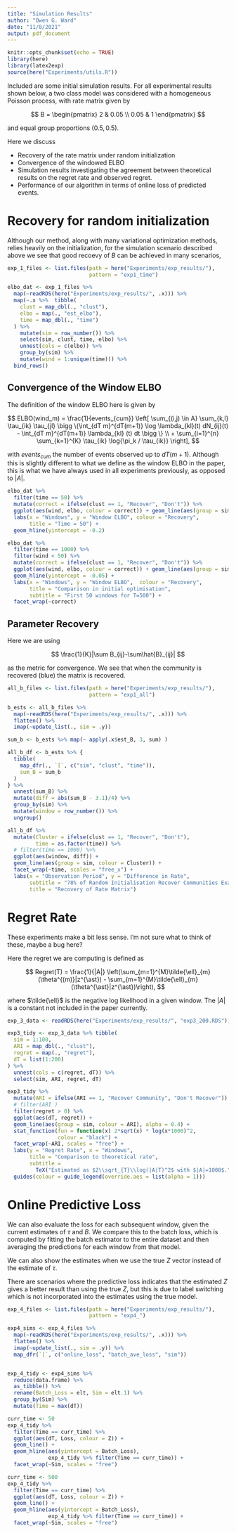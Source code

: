 ```yaml
---
title: "Simulation Results"
author: "Owen G. Ward"
date: "11/8/2021"
output: pdf_document
---
```


```r
knitr::opts_chunk$set(echo = TRUE)
library(here)
library(latex2exp)
source(here("Experiments/utils.R"))
```

Included are some initial simulation results. For all experimental
results shown below, a two class model was considered with a
homogeneous Poisson process, with rate matrix given by

$$
B = 
\begin{pmatrix}
2 & 0.05 \\
0.05 & 1
\end{pmatrix}
$$

and equal group proportions $(0.5, 0.5)$.

Here we discuss

- Recovery of the rate matrix under random initialization
- Convergence of the windowed ELBO
- Simulation results investigating the agreement between theoretical results
on the regret rate and observed regret.
- Performance of our algorithm in terms of online loss of predicted events.


# Recovery for random initialization

Although our method, along with many variational optimization methods,
relies 
heavily on the initialization, for the simulation scenario 
described above we see that good recoevy of $B$ can be achieved
in many scenarios,


```r
exp_1_files <- list.files(path = here("Experiments/exp_results/"),
                          pattern = "exp1_time")

elbo_dat <- exp_1_files %>% 
  map(~readRDS(here("Experiments/exp_results/", .x))) %>%
  map(~.x %>%  tibble(
    clust = map_dbl(., "clust"),
    elbo = map(., "est_elbo"),
    time = map_dbl(., "time")
  ) %>% 
    mutate(sim = row_number()) %>% 
    select(sim, clust, time, elbo) %>% 
    unnest(cols = c(elbo)) %>% 
    group_by(sim) %>% 
    mutate(wind = 1:unique(time))) %>% 
  bind_rows()

```

## Convergence of the Window ELBO

The definition of the window ELBO here is given by

$$
ELBO(wind_m) = \frac{1}{events_{cum}}
\left[
\sum_{(i,j) \in A} \sum_{k,l} \tau_{ik} \tau_{jl} \bigg \{\int_{dT m}^{dT(m+1)} \log \lambda_{kl}(t) dN_{ij}(t) 
  - \int_{dT m}^{dT(m+1)} \lambda_{kl} (t) dt \bigg \} \\
  + \sum_{i=1}^{n} \sum_{k=1}^{K} \tau_{ik} \log{\pi_k / \tau_{ik}}
  \right],
$$

with $events_{cum}$ the number of events observed up to $dT(m+1)$.
Although this is slightly different to what we define as the
window ELBO in the paper, this is what we have always used in all
experiments previously, as opposed to $|A|$.

```r
elbo_dat %>% 
  filter(time == 50) %>% 
  mutate(correct = ifelse(clust == 1, "Recover", "Don't")) %>% 
  ggplot(aes(wind, elbo, colour = correct)) + geom_line(aes(group = sim)) +
  labs(x = "Windows", y = "Window ELBO", colour = "Recovery",
       title = "Time = 50") +
  geom_hline(yintercept = -0.2)

elbo_dat %>% 
  filter(time == 1000) %>% 
  filter(wind < 50) %>% 
  mutate(correct = ifelse(clust == 1, "Recover", "Don't")) %>% 
  ggplot(aes(wind, elbo, colour = correct)) + geom_line(aes(group = sim)) +
  geom_hline(yintercept = -0.05) +
  labs(x = "Windows", y = "Window ELBO",  colour = "Recovery",
       title = "Comparison in initial optimisation",
       subtitle = "First 50 windows for T=500") +
  facet_wrap(~correct)

```


## Parameter Recovery

Here we are using 

$$
\frac{1}{K}|\sum B_{ij}-\sum\hat{B}_{ij}|
$$

as the metric for convergence. We see that when the community is
recovered (blue) the matrix is recovered.

```r
all_b_files <- list.files(path = here("Experiments/exp_results/"),
                          pattern = "exp1_all")

b_ests <- all_b_files %>% 
  map(~readRDS(here("Experiments/exp_results/", .x))) %>% 
  flatten() %>% 
  imap(~update_list(., sim = .y))

sum_b <- b_ests %>% map(~ apply(.x$est_B, 3, sum) )

all_b_df <- b_ests %>% {
  tibble(
    map_dfr(., `[`, c("sim", "clust", "time")),
    sum_B = sum_b
  ) 
} %>% 
  unnest(sum_B) %>% 
  mutate(diff = abs(sum_B - 3.1)/4) %>% 
  group_by(sim) %>% 
  mutate(window = row_number()) %>% 
  ungroup()

all_b_df %>% 
  mutate(Cluster = ifelse(clust == 1, "Recover", "Don't"),
         time = as.factor(time)) %>% 
  # filter(time == 1000) %>% 
  ggplot(aes(window, diff)) + 
  geom_line(aes(group = sim, colour = Cluster)) +
  facet_wrap(~time, scales = "free_x") +
  labs(x = "Observation Period", y = "Difference in Rate",
       subtitle = "78% of Random Initialisation Recover Communities Exactly",
       title = "Recovery of Rate Matrix")

```



# Regret Rate

These experiments make a bit less sense. I'm not sure what to think
of these, maybe a bug here?

Here the regret we are computing is defined as 

$$
Regret(T) = \frac{1}{|A|}
\left(\sum_{m=1}^{M}\tilde{\ell}_{m}(\theta^{(m)}|z^{\ast}) -
    \sum_{m=1}^{M}\tilde{\ell}_{m}(\theta^{\ast}|z^{\ast})\right),
$$

where $\tilde{\ell}$ is the negative log likelihood in a given window.
The $|A|$ is a constant not included in the paper currently.


```r
exp_3_data <- readRDS(here("Experiments/exp_results/", "exp3_200.RDS"))

exp3_tidy <- exp_3_data %>% tibble(
  sim = 1:100,
  ARI = map_dbl(., "clust"),
  regret = map(., "regret"),
  dT = list(1:200)
) %>% 
  unnest(cols = c(regret, dT)) %>% 
  select(sim, ARI, regret, dT)

exp3_tidy %>% 
  mutate(ARI = ifelse(ARI == 1, "Recover Community", "Don't Recover")) %>%
  # filter(ARI )
  filter(regret > 0) %>% 
  ggplot(aes(dT, regret)) +
  geom_line(aes(group = sim, colour = ARI), alpha = 0.4) +
  stat_function(fun = function(x) 2*sqrt(x) * log(x*1000)^2,
                colour = "black") +
  facet_wrap(~ARI, scales = "free") +
  labs(y = "Regret Rate", x = "Windows",
       title = "Comparison to theoretical rate",
       subtitle = 
         TeX("Estimated as $2\\sqrt_{T}\\log(|A|T)^2$ with $|A|=1000$.")) +
  guides(colour = guide_legend(override.aes = list(alpha = 1)))

```


# Online Predictive Loss

We can also evaluate the loss for each subsequent window, given 
the current estimates of $\tau$ and $B$. We compare this to
the batch loss, which is computed by fitting the batch estimator 
to the entire dataset and then averaging the predictions for each window from
that model.

We can also show the estimates when we use the true $Z$ vector 
instead of the estimate of $\tau$.

There are scenarios where the predictive loss indicates that
the estimated $Z$ gives a better result than using the true $Z$, but
this is due to label switching which is not incorporated into the
estimates using the true model.


```r
exp_4_files <- list.files(path = here("Experiments/exp_results/"), 
                          pattern = "exp4_")

exp4_sims <- exp_4_files %>% 
  map(~readRDS(here("Experiments/exp_results/", .x))) %>% 
  flatten() %>% 
  imap(~update_list(., sim = .y)) %>% 
  map_dfr(`[`, c("online_loss", "batch_ave_loss", "sim")) 


exp_4_tidy <- exp4_sims %>% 
  reduce(data.frame) %>% 
  as_tibble() %>% 
  rename(Batch_Loss = elt, Sim = elt.1) %>% 
  group_by(Sim) %>% 
  mutate(Time = max(dT))

```


```r
curr_time <- 50
exp_4_tidy %>% 
  filter(Time == curr_time) %>% 
  ggplot(aes(dT, Loss, colour = Z)) +
  geom_line() +
  geom_hline(aes(yintercept = Batch_Loss), 
             exp_4_tidy %>% filter(Time == curr_time)) +
  facet_wrap(~Sim, scales = "free")

```

```r
curr_time <- 500
exp_4_tidy %>% 
  filter(Time == curr_time) %>% 
  ggplot(aes(dT, Loss, colour = Z)) +
  geom_line() +
  geom_hline(aes(yintercept = Batch_Loss), 
             exp_4_tidy %>% filter(Time == curr_time)) +
  facet_wrap(~Sim, scales = "free")
```